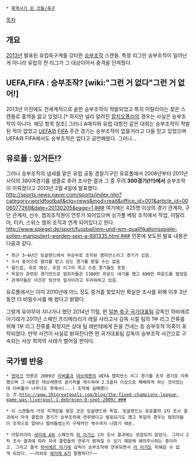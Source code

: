  * [[흑역사가 된 것들/축구]]

[[목차]]
== 개요 ==
[[2013년]] 발표된 유럽축구계를 강타한 [[승부조작]] 스캔들. 특정 리그만 승부조작이 일어난게 아니라 유럽의 전 리그가 그 대상이어서 충격을 던져줬다.

== UEFA,FIFA : 승부조작? [wiki:"그런 거 없다"그런 거 없어!] ==
2013년 이전에도 전세계적으로 숱한 승부조작이 적발되었고 특히 이탈리아는 잦은 스캔들로 홍역을 앓고 있었다.[* 하지만 널리 알려진 [[칼치오폴리]]의 경우는 사실은 승부조작이 아니다. 해당 항목 참조] 그러나 A매치와 유럽 대항전 같은 대회는 승부조작이 적발된 적이 없었고 [[UEFA]]와 [[FIFA]] 주관 경기는 승부조작이 없을거라고 다들 믿고 있었으며 UEFA와 FIFA에서도 승부조작은 없다고 공언해왔다. 그러나...

== 유로폴 : 있거든!? ==
그러나 승부조작의 냄새를 맡은 유럽 공동 경찰기구인 유로폴에서 2008년부터 2011년 사이의 380여경기를 샘플로 추려 조사한 결과 그 중 무려 '''300경기(!!!)에서''' 승부조작이 이뤄졌다고 2013년 2월 4일에 발표했다. [[http://sports.news.naver.com/sports/index.nhn?category=worldfootball&ctg=news&mod=read&office_id=001&article_id=0006077269&date=20130205&page=1 ###]] 여기에는 425명 이상의 경기 관계자, 구단 관계자, 선수, 범죄조직원이 연루가 되어있으며 싱가폴 베팅 조직에서 작업, 이탈리아, 터키, 스위스 범죄 조직과 연계 되어있다고 한다. [[http://www.spiegel.de/sport/fussball/em-und-wm-qualifikationsspiele-sollen-manipuliert-worden-sein-a-881335.html ###]]
언론에 보도된 발표 내용은 다음과 같다.

 * 최근 3~4년간 잉글랜드에서 무승부로 조작된 챔피언스리그 경기가 있음.
 * 수사 중이므로 혐의를 받고 있는 경기를 밝힐 수는 없음
 * 월드컵, 유로 예선, 유럽 리그의 최고 수준 경기들도 포함.
 * 독일이 관련된 경기만으로 범죄자들은 1380만 파운드 내기를 했고 690만 파운드를 벌었음
 * 관계자들은 이것은 빙산의 일각이라고 두려워하고 있음.

유로폴에서는 이미 2010년에 어느 정도 증거를 찾았지만 확실한 조사를 위해 이후 3년동안 더 비밀수사를 해 왔다고 밝혔다.

그렇게 유야무야 지나가나 했던 2014년 11월, 현 [[일본 축구 국가대표팀]] 감독인 하비에르 아기레가 2011년 스페인 프리메라리가 레알 사라고사 감독 시절 팀의 1부 리그 잔류를 위해 1부 리그 잔류를 확정지은 상대 팀 레반테에게 돈을 건내는 등 승부조작 의혹이 포착되었다. 만약 사건이 사실로 밝혀진다면 현 국가대표팀 감독이 승부조작 사건으로 구속되는 사상 최악의 사태가 벌어질 판이다.
== 국가별 반응 ==
 * [[덴마크]] 언론은 2009년 [[리버풀]]과 [[데브레첸]]의 UEFA 챔피언스 리그 경기를 조작 경기로 지목했으며 그 내용은 데브레첸의 골키퍼를 매수하여 2.5골차 이상으로 패배하게 하는 것이었는데 리버풀이 너무나도 못해서(...) 조작에 실패했다는 것.[[http://www.101greatgoals.com/blog/the-fixed-champions-league-game-was-liverpool-1-debrecen-0-sept-2009/ ###]]

 * 이 스캔들의 가장 직격탄을 맞은 곳은 잉글랜드와 독일. 잉글랜드는 유로폴의 1차 조사 결과에서 자국 클럽의 경기가 승부조작에 연루됐다고 발표되기도 했고 독일의 경우는 범죄자들이 조작으로 얼마나 벌어들였는지 구체적인 액수까지 나왔기 때문.

 * 이탈리아의 [[세리에 A]]와 스페인의 [[라 리가]]는 1차 조사 결과에는 포함되지 않았다. 그러나 2차 조사 결과에 따라 자국 클럽들의 연루가 밝혀질 수 있기 때문에 예의주시하는 중이라고. 그리고 결국 [[하비에르 아기레]] 감독이 승부조작에 연루되면서 [[라 리가]]도 피해갈 수 없게 되었다. ~~의외로 [[세리에 A]]가 멀쩡하다?~~
